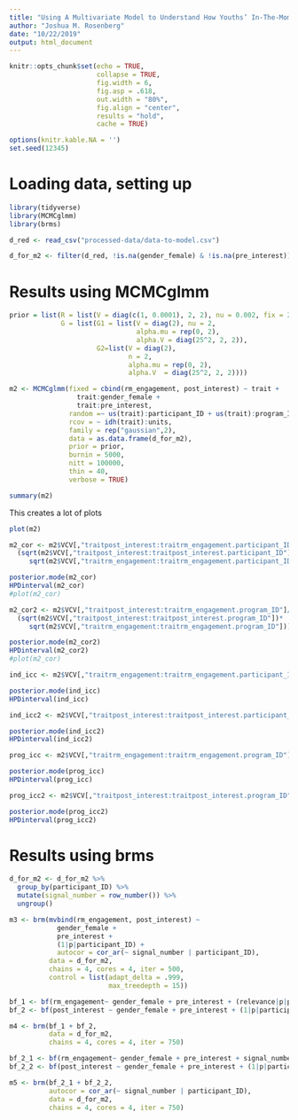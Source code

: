 ```yaml
---
title: "Using A Multivariate Model to Understand How Youths’ In-The-Moment Engagement Predicts Changes in Youths’ Interest"
author: "Joshua M. Rosenberg"
date: "10/22/2019"
output: html_document
---
```


```r
knitr::opts_chunk$set(echo = TRUE, 
                      collapse = TRUE,
                      fig.width = 6,
                      fig.asp = .618,
                      out.width = "80%", 
                      fig.align = "center", 
                      results = "hold", 
                      cache = TRUE) 

options(knitr.kable.NA = '')
set.seed(12345)
```

# Loading data, setting up

```r
library(tidyverse)
library(MCMCglmm)
library(brms)

d_red <- read_csv("processed-data/data-to-model.csv")

d_for_m2 <- filter(d_red, !is.na(gender_female) & !is.na(pre_interest)) # if there are missing vals in the fixed predictors, MCMCglmm gives a warning
```

# Results using MCMCglmm

```r
prior = list(R = list(V = diag(c(1, 0.0001), 2, 2), nu = 0.002, fix = 2),
             G = list(G1 = list(V = diag(2), nu = 2,
                                alpha.mu = rep(0, 2),
                                alpha.V = diag(25^2, 2, 2)),
                      G2=list(V = diag(2),
                              n = 2,
                              alpha.mu = rep(0, 2),
                              alpha.V  = diag(25^2, 2, 2))))

m2 <- MCMCglmm(fixed = cbind(rm_engagement, post_interest) ~ trait + 
                 trait:gender_female + 
                 trait:pre_interest,
               random =~ us(trait):participant_ID + us(trait):program_ID,
               rcov = ~ idh(trait):units,
               family = rep("gaussian",2),
               data = as.data.frame(d_for_m2),
               prior = prior,
               burnin = 5000,
               nitt = 100000,
               thin = 40,
               verbose = TRUE)
```

```r
summary(m2)
```

This creates a lot of plots
```r
plot(m2)
```

```r
m2_cor <- m2$VCV[,"traitpost_interest:traitrm_engagement.participant_ID"]/
  (sqrt(m2$VCV[,"traitpost_interest:traitpost_interest.participant_ID"])*
     sqrt(m2$VCV[,"traitrm_engagement:traitrm_engagement.participant_ID"]))

posterior.mode(m2_cor)
HPDinterval(m2_cor)
#plot(m2_cor)

m2_cor2 <- m2$VCV[,"traitpost_interest:traitrm_engagement.program_ID"]/
  (sqrt(m2$VCV[,"traitpost_interest:traitpost_interest.program_ID"])*
     sqrt(m2$VCV[,"traitrm_engagement:traitrm_engagement.program_ID"]))

posterior.mode(m2_cor2)
HPDinterval(m2_cor2)
#plot(m2_cor)

ind_icc <- m2$VCV[,"traitrm_engagement:traitrm_engagement.participant_ID"]/(m2$VCV[,"traitrm_engagement:traitrm_engagement.participant_ID"] + m2$VCV[,"traitrm_engagement.units"])

posterior.mode(ind_icc)
HPDinterval(ind_icc)

ind_icc2 <- m2$VCV[,"traitpost_interest:traitpost_interest.participant_ID"]/(m2$VCV[,"traitpost_interest:traitpost_interest.participant_ID"] + m2$VCV[,"traitpost_interest.units"])

posterior.mode(ind_icc2)
HPDinterval(ind_icc2)

prog_icc <- m2$VCV[,"traitrm_engagement:traitrm_engagement.program_ID"]/(m2$VCV[,"traitrm_engagement:traitrm_engagement.program_ID"] + m2$VCV[,"traitrm_engagement.units"])

posterior.mode(prog_icc)
HPDinterval(prog_icc)

prog_icc2 <- m2$VCV[,"traitpost_interest:traitpost_interest.program_ID"]/(m2$VCV[,"traitpost_interest:traitpost_interest.program_ID"] + m2$VCV[,"traitpost_interest.units"])

posterior.mode(prog_icc2)
HPDinterval(prog_icc2)
```

# Results using brms

```r
d_for_m2 <- d_for_m2 %>% 
  group_by(participant_ID) %>% 
  mutate(signal_number = row_number()) %>% 
  ungroup()
```

```r
m3 <- brm(mvbind(rm_engagement, post_interest) ~ 
            gender_female + 
            pre_interest +
            (1|p|participant_ID) +
            autocor = cor_ar(~ signal_number | participant_ID),
          data = d_for_m2, 
          chains = 4, cores = 4, iter = 500,
          control = list(adapt_delta = .999,
                         max_treedepth = 15))
```

```r
bf_1 <- bf(rm_engagement~ gender_female + pre_interest + (relevance|p|participant_ID))
bf_2 <- bf(post_interest ~ gender_female + pre_interest + (1|p|participant_ID))

m4 <- brm(bf_1 + bf_2,
          data = d_for_m2, 
          chains = 4, cores = 4, iter = 750)

bf_2_1 <- bf(rm_engagement~ gender_female + pre_interest + signal_number + (relevance + signal_number|p|participant_ID))
bf_2_2 <- bf(post_interest ~ gender_female + pre_interest + (1|p|participant_ID))

m5 <- brm(bf_2_1 + bf_2_2,
          autocor = cor_ar(~ signal_number | participant_ID),
          data = d_for_m2, 
          chains = 4, cores = 4, iter = 750)
```